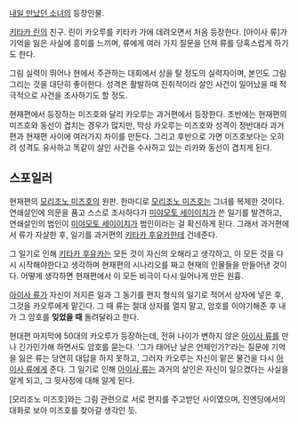 [[내일 만났던 소녀]]의 등장인물.

[[키타카 린]]의 친구. 린이 카오루를 키타카 가에 데려오면서 처음 등장한다. [아이사 류]가 기억을 잃은 사실에 흥미를 느끼며, 류에게 여러 가지 질문을 던져 류를 당혹스럽게 하기도 한다.

그림 실력이 뛰어나 현에서 주관하는 대회에서 상을 탈 정도의 실력자이며, 본인도 그림 그리는 것을 대단히 좋아한다. 성격은 활발하여 진취적이라 살인 사건이 일어났을 때 적극적으로 사건을 조사하기도 할 정도.

현재편에서 등장하는 미즈호와 달리 카오루는 과거편에서 등장한다. 초반에는 현재편의 미즈호와 동선이 겹치는 경우가 많지만, 막상 카오루는 미즈호와 성격이 정반대라 과거편과 현재편 사이에 여러가지 차이를 만든다. 그리고 후반으로 가면 미즈호보다는 오히려 성격도 유사하고 똑같이 살인 사건을 수사하고 있는 리카와 동선이 겹치게 된다.

== 스포일러 ==

현재편의 [[모리조노 미즈호]]의 원판. 한마디로 [[모리조노 미즈호]]는 그녀를 복제한 것이다. 연쇄살인에 의문을 품고 스스로 조사하다가 [[미야모토 세이이치]]가 쓴 일기를 발견하고, 연쇄살인의 범인이 [[미야모토 세이이치]]가 범인이라는 걸 확신하게 된다. 그래서 과거편에서 류가 자살한 후, 일기를 과거편의 [[키타카 후유카]]한테 건네준다.

그 일기로 인해 [[키타카 후유카]]는 모든 것이 자신의 오해라고 생각하고, 이 모든 것을 다시 시작해야한다고 생각하며 현재편의 시나리오를 짜고 현재의 인물들을 만들어낸 것이다. 어떻게 생각하면 현재편에서 이 모든 비극이 다시 일어나게 만든 원흉.

[[아이사 류]]가 자신이 저지른 일과 그 동기를 편지 형식의 일기로 적어서 상자에 넣은 후, 그것을 카오루에게 맡긴다. 그 때 류는 절대 상자를 열지 말고, 암호를 이야기해준 후 내가 그 암호를 '''잊었을 때''' 돌려달라고 한다.

현대편 마지막에 50대의 카오루가 등장하는데, 전혀 나이가 변하지 않은 [[아이사 류]]를 만나 긴가민가해 하면서도 암호를 묻는다. '그가 태어난 날은 언제인가?'라는 질문에 기억을 잃은 류는 당연히 대답을 하지 못하고, 그러자 카오루는 자신이 맡은 물건을  다시 [[아이사 류]]에게 준다. 그 일기로 인해 [[아이사 류]]는 과거의 살인은 자신이 일으켰다는 사실을 알게 되고, 그 뒷사정에 대해 알게 된다.

[모리조노 미즈호]와는 그림 관련으로 서로 편지를 주고받던 사이였으며, 진엔딩에서의 대화로 보아 미즈호를 찾아갈 생각인 듯. 
